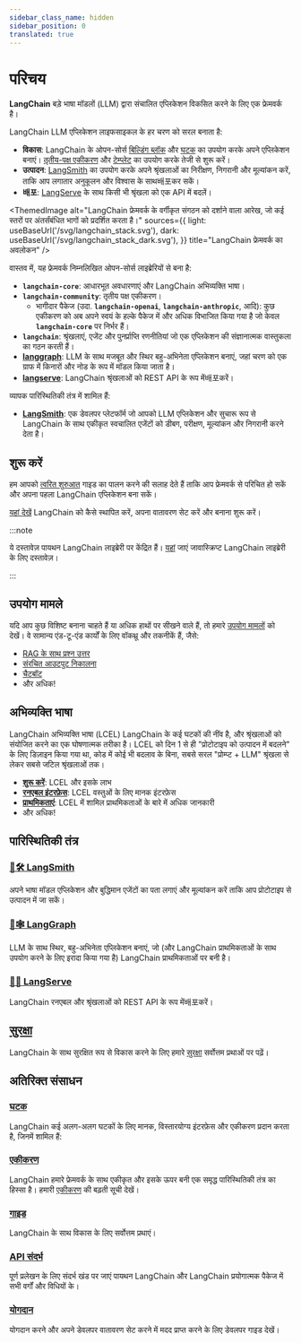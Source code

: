 ```yaml
---
sidebar_class_name: hidden
sidebar_position: 0
translated: true
---
```


# परिचय

**LangChain** बड़े भाषा मॉडलों (LLM) द्वारा संचालित एप्लिकेशन विकसित करने के लिए एक फ्रेमवर्क है।

LangChain LLM एप्लिकेशन लाइफसाइकल के हर चरण को सरल बनाता है:
- **विकास**: LangChain के ओपन-सोर्स [बिल्डिंग ब्लॉक](/docs/expression_language/) और [घटक](/docs/modules/) का उपयोग करके अपने एप्लिकेशन बनाएं। [तृतीय-पक्ष एकीकरण](/docs/integrations/platforms/) और [टेम्प्लेट](/docs/templates) का उपयोग करके तेजी से शुरू करें।
- **उत्पादन**: [LangSmith](/docs/langsmith/) का उपयोग करके अपने श्रृंखलाओं का निरीक्षण, निगरानी और मूल्यांकन करें, ताकि आप लगातार अनुकूलन और विश्वास के साथ배포कर सकें।
- **배포**: [LangServe](/docs/langserve) के साथ किसी भी श्रृंखला को एक API में बदलें।


<ThemedImage
  alt="LangChain फ्रेमवर्क के वर्गीकृत संगठन को दर्शाने वाला आरेख, जो कई स्तरों पर अंतर्संबंधित भागों को प्रदर्शित करता है।"
  sources={{
    light: useBaseUrl('/svg/langchain_stack.svg'),
    dark: useBaseUrl('/svg/langchain_stack_dark.svg'),
  }}
  title="LangChain फ्रेमवर्क का अवलोकन"
/>

वास्तव में, यह फ्रेमवर्क निम्नलिखित ओपन-सोर्स लाइब्रेरियों से बना है:

- **`langchain-core`**: आधारभूत अवधारणाएं और LangChain अभिव्यक्ति भाषा।
- **`langchain-community`**: तृतीय पक्ष एकीकरण।
  - भागीदार पैकेज (उदा. **`langchain-openai`**, **`langchain-anthropic`**, आदि): कुछ एकीकरण को अब अपने स्वयं के हल्के पैकेज में और अधिक विभाजित किया गया है जो केवल **`langchain-core`** पर निर्भर हैं।
- **`langchain`**: श्रृंखलाएं, एजेंट और पुनर्प्राप्ति रणनीतियां जो एक एप्लिकेशन की संज्ञानात्मक वास्तुकला का गठन करती हैं।
- **[langgraph](/docs/langgraph)**: LLM के साथ मजबूत और स्थिर बहु-अभिनेता एप्लिकेशन बनाएं, जहां चरण को एक ग्राफ में किनारों और नोड के रूप में मॉडल किया जाता है।
- **[langserve](/docs/langserve)**: LangChain श्रृंखलाओं को REST API के रूप में배포करें।

व्यापक पारिस्थितिकी तंत्र में शामिल हैं:

- **[LangSmith](/docs/langsmith)**: एक डेवलपर प्लेटफॉर्म जो आपको LLM एप्लिकेशन और सुचारू रूप से LangChain के साथ एकीकृत स्वचालित एजेंटों को डीबग, परीक्षण, मूल्यांकन और निगरानी करने देता है।

## शुरू करें

हम आपको [त्वरित शुरुआत](/docs/get_started/quickstart) गाइड का पालन करने की सलाह देते हैं ताकि आप फ्रेमवर्क से परिचित हो सकें और अपना पहला LangChain एप्लिकेशन बना सकें।

[यहां देखें](/docs/get_started/installation) LangChain को कैसे स्थापित करें, अपना वातावरण सेट करें और बनाना शुरू करें।

:::note

ये दस्तावेज़ पायथन LangChain लाइब्रेरी पर केंद्रित हैं। [यहां](https://js.langchain.com) जाएं जावास्क्रिप्ट LangChain लाइब्रेरी के लिए दस्तावेज़।

:::

## उपयोग मामले

यदि आप कुछ विशिष्ट बनाना चाहते हैं या अधिक हाथों पर सीखने वाले हैं, तो हमारे [उपयोग मामलों](/docs/use_cases) को देखें।
वे सामान्य एंड-टू-एंड कार्यों के लिए वॉकथ्रू और तकनीकें हैं, जैसे:

- [RAG के साथ प्रश्न उत्तर](/docs/use_cases/question_answering/)
- [संरचित आउटपुट निकालना](/docs/use_cases/extraction/)
- [चैटबॉट](/docs/use_cases/chatbots/)
- और अधिक!

## अभिव्यक्ति भाषा

LangChain अभिव्यक्ति भाषा (LCEL) LangChain के कई घटकों की नींव है, और श्रृंखलाओं को संयोजित करने का एक घोषणात्मक तरीका है। LCEL को दिन 1 से ही "प्रोटोटाइप को उत्पादन में बदलने" के लिए डिज़ाइन किया गया था, कोड में कोई भी बदलाव के बिना, सबसे सरल "प्रोम्प्ट + LLM" श्रृंखला से लेकर सबसे जटिल श्रृंखलाओं तक।

- **[शुरू करें](/docs/expression_language/)**: LCEL और इसके लाभ
- **[रनएबल इंटरफ़ेस](/docs/expression_language/interface)**: LCEL वस्तुओं के लिए मानक इंटरफ़ेस
- **[प्राथमिकताएं](/docs/expression_language/primitives)**: LCEL में शामिल प्राथमिकताओं के बारे में अधिक जानकारी
- और अधिक!

## पारिस्थितिकी तंत्र

### [🦜🛠️ LangSmith](/docs/langsmith)

अपने भाषा मॉडल एप्लिकेशन और बुद्धिमान एजेंटों का पता लगाएं और मूल्यांकन करें ताकि आप प्रोटोटाइप से उत्पादन में जा सकें।

### [🦜🕸️ LangGraph](/docs/langgraph)

LLM के साथ स्थिर, बहु-अभिनेता एप्लिकेशन बनाएं, जो (और LangChain प्राथमिकताओं के साथ उपयोग करने के लिए इरादा किया गया है) LangChain प्राथमिकताओं पर बनी है।

### [🦜🏓 LangServe](/docs/langserve)

LangChain रनएबल और श्रृंखलाओं को REST API के रूप में배포करें।

## [सुरक्षा](/docs/security)

LangChain के साथ सुरक्षित रूप से विकास करने के लिए हमारे [सुरक्षा](/docs/security) सर्वोत्तम प्रथाओं पर पढ़ें।

## अतिरिक्त संसाधन

### [घटक](/docs/modules/)

LangChain कई अलग-अलग घटकों के लिए मानक, विस्तारयोग्य इंटरफ़ेस और एकीकरण प्रदान करता है, जिनमें शामिल हैं:

### [एकीकरण](/docs/integrations/providers/)

LangChain हमारे फ्रेमवर्क के साथ एकीकृत और इसके ऊपर बनी एक समृद्ध पारिस्थितिकी तंत्र का हिस्सा है। हमारी [एकीकरण](/docs/integrations/providers/) की बढ़ती सूची देखें।

### [गाइड](/docs/guides/)

LangChain के साथ विकास के लिए सर्वोत्तम प्रथाएं।

### [API संदर्भ](https://api.python.langchain.com)

पूर्ण प्रलेखन के लिए संदर्भ खंड पर जाएं पायथन LangChain और LangChain प्रयोगात्मक पैकेज में सभी वर्गों और विधियों के।

### [योगदान](/docs/contributing)

योगदान करने और अपने डेवलपर वातावरण सेट करने में मदद प्राप्त करने के लिए डेवलपर गाइड देखें।

